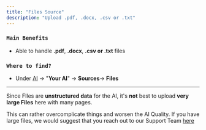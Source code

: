 ```yaml
---
title: "Files Source"
description: "Upload .pdf, .docx, .csv or .txt"
---
```


### `Main Benefits`

- Able to handle **.pdf**, **.docx**, **.csv or .txt** files

### `Where to find?`

- Under [AI](https://armin.cx/app/_/ai/agents) -\> "**Your AI**" -\> **Sources**-\> **Files**

---

Since FIles are **unstructured data** for the AI, it's **not** best to upload **very large Files** here with many pages. 

This can rather overcomplicate things and worsen the AI Quality. If you have large files, we would suggest that you reach out to our Support Team [here](mailto:armin@chatarmin.com)